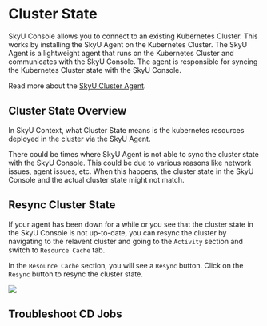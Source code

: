 
# Cluster State

SkyU Console allows you to connect to an existing Kubernetes Cluster. This works by installing the SkyU Agent on the Kubernetes Cluster. The SkyU Agent is a lightweight agent that runs on the Kubernetes Cluster and communicates with the SkyU Console. The agent is responsible for syncing the Kubernetes Cluster state with the SkyU Console.

Read more about the [SkyU Cluster Agent](/docs/concepts/cluster-agent).

## Cluster State Overview

In SkyU Context, what Cluster State means is the kubernetes resources deployed in the cluster via the SkyU Agent.

There could be times where SkyU Agent is not able to sync the cluster state with the SkyU Console. This could be due to various reasons like network issues, agent issues, etc. When this happens, the cluster state in the SkyU Console and the actual cluster state might not match.

## Resync Cluster State

If your agent has been down for a while or you see that the cluster state in the SkyU Console is not up-to-date, you can resync the cluster by navigating to the relavent cluster and going to the `Activity` section and switch to `Resource Cache` tab.

In the `Resource Cache` section, you will see a `Resync` button. Click on the `Resync` button to resync the cluster state.

<Image src="/assets/images/clusters/state-resync.png"   width={1000} height={500}  />



## Troubleshoot CD Jobs